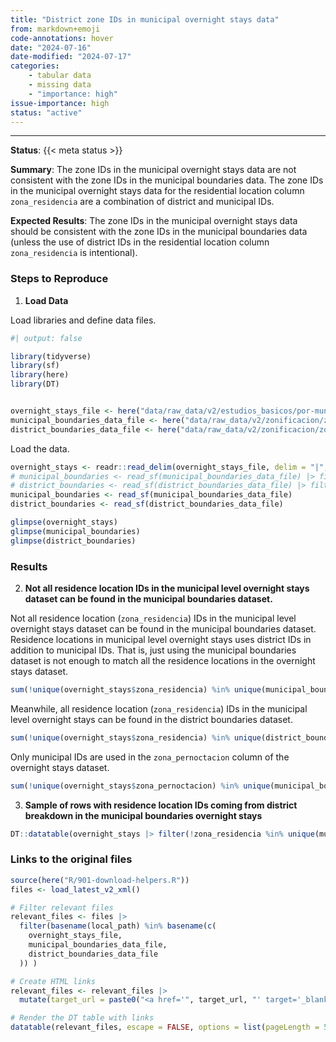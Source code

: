 ```yaml
---
title: "District zone IDs in municipal overnight stays data"
from: markdown+emoji
code-annotations: hover
date: "2024-07-16"
date-modified: "2024-07-17"
categories:
    - tabular data
    - missing data
    - "importance: high"
issue-importance: high
status: "active"
---
```


---

**Status**: {{< meta status >}}

**Summary**: The zone IDs in the municipal overnight stays data are not consistent with the zone IDs in the municipal boundaries data. The zone IDs in the municipal overnight stays data for the residential location column `zona_residencia` are a combination of district and municipal IDs.

**Expected Results**: The zone IDs in the municipal overnight stays data should be consistent with the zone IDs in the municipal boundaries data (unless the use of district IDs in the residential location column `zona_residencia` is intentional).

### Steps to Reproduce

1. **Load Data**

Load libraries and define data files.

```r
#| output: false

library(tidyverse)
library(sf)
library(here)
library(DT)


overnight_stays_file <- here("data/raw_data/v2/estudios_basicos/por-municipios/pernoctaciones/ficheros-diarios/2022-01/20220101_Pernoctaciones_municipios.csv.gz")
municipal_boundaries_data_file <- here("data/raw_data/v2/zonificacion/zonificacion_municipios/zonificacion_municipios.shp")
district_boundaries_data_file <- here("data/raw_data/v2/zonificacion/zonificacion_distritos/zonificacion_distritos.shp")
```

Load the data.


```r
overnight_stays <- readr::read_delim(overnight_stays_file, delim = "|", show_col_types = FALSE, name_repair = "unique_quiet")
# municipal_boundaries <- read_sf(municipal_boundaries_data_file) |> filter(!grepl("PT|FR|externo", ID))
# district_boundaries <- read_sf(district_boundaries_data_file) |> filter(!grepl("PT|FR|externo", ID))
municipal_boundaries <- read_sf(municipal_boundaries_data_file)
district_boundaries <- read_sf(district_boundaries_data_file)
```

```r
glimpse(overnight_stays)
glimpse(municipal_boundaries)
glimpse(district_boundaries)
```


### Results

2. **Not all residence location IDs in the municipal level overnight stays dataset can be found in the municipal boundaries dataset.**

Not all residence location (`zona_residencia`) IDs in the municipal level overnight stays dataset can be found in the municipal boundaries dataset. Residence locations in municipal level overnight stays uses district IDs in addition to municipal IDs. That is, just using the municipal boundaries dataset is not enough to match all the residence locations in the overnight stays dataset.

```r
sum(!unique(overnight_stays$zona_residencia) %in% unique(municipal_boundaries$ID))
```

Meanwhile, all residence location (`zona_residencia`) IDs in the municipal level overnight stays can be found in the district boundaries dataset.

```r
sum(!unique(overnight_stays$zona_residencia) %in% unique(district_boundaries$ID))
```

Only municipal IDs are used in the `zona_pernoctacion` column of the overnight stays dataset.

```r
sum(!unique(overnight_stays$zona_pernoctacion) %in% unique(municipal_boundaries$ID))
```


3. **Sample of rows with residence location IDs coming from district breakdown in the municipal boundaries overnight stays**

```r
DT::datatable(overnight_stays |> filter(!zona_residencia %in% unique(municipal_boundaries$ID)) |> sample_n(100))
```



### Links to the original files

```r
source(here("R/901-download-helpers.R"))
files <- load_latest_v2_xml()

# Filter relevant files
relevant_files <- files |> 
  filter(basename(local_path) %in% basename(c(
    overnight_stays_file,
    municipal_boundaries_data_file,
    district_boundaries_data_file
  )) )

# Create HTML links
relevant_files <- relevant_files |> 
  mutate(target_url = paste0("<a href='", target_url, "' target='_blank'>", target_url, "</a>"))

# Render the DT table with links
datatable(relevant_files, escape = FALSE, options = list(pageLength = 5))
```


